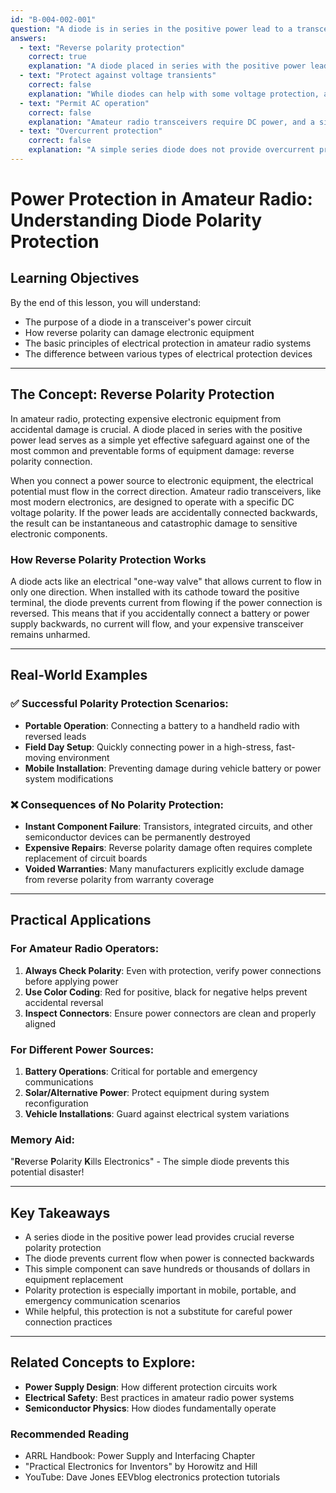```yaml
---
id: "B-004-002-001"
question: "A diode is in series in the positive power lead to a transceiver. What is its purpose?"
answers:
  - text: "Reverse polarity protection"
    correct: true
    explanation: "A diode placed in series with the positive power lead prevents damage if the power supply is connected backwards. When installed with its cathode toward the positive terminal, the diode will block current flow if the power polarity is reversed, protecting sensitive electronic components in the transceiver from potentially destructive reverse voltage."
  - text: "Protect against voltage transients"
    correct: false
    explanation: "While diodes can help with some voltage protection, a series diode is specifically designed for polarity protection, not transient suppression. Transient protection typically requires specialized components like zener diodes, MOVs (metal oxide varistors), or dedicated transient voltage suppressors, which work differently from a simple series diode."
  - text: "Permit AC operation"
    correct: false
    explanation: "Amateur radio transceivers require DC power, and a simple series diode does not convert AC to DC. Converting AC to DC requires a full rectification circuit with multiple diodes, typically in a bridge rectifier configuration. A single series diode cannot enable AC operation of a DC-powered device."
  - text: "Overcurrent protection"
    correct: false
    explanation: "A simple series diode does not provide overcurrent protection. Overcurrent protection requires specialized components like fuses or circuit breakers that can interrupt the circuit when current exceeds a safe threshold. The diode's primary function is polarity protection, not current limiting."
---
```


# Power Protection in Amateur Radio: Understanding Diode Polarity Protection

## Learning Objectives
By the end of this lesson, you will understand:
- The purpose of a diode in a transceiver's power circuit
- How reverse polarity can damage electronic equipment
- The basic principles of electrical protection in amateur radio systems
- The difference between various types of electrical protection devices

---

## The Concept: Reverse Polarity Protection

In amateur radio, protecting expensive electronic equipment from accidental damage is crucial. A diode placed in series with the positive power lead serves as a simple yet effective safeguard against one of the most common and preventable forms of equipment damage: reverse polarity connection.

When you connect a power source to electronic equipment, the electrical potential must flow in the correct direction. Amateur radio transceivers, like most modern electronics, are designed to operate with a specific DC voltage polarity. If the power leads are accidentally connected backwards, the result can be instantaneous and catastrophic damage to sensitive electronic components.

### How Reverse Polarity Protection Works

A diode acts like an electrical "one-way valve" that allows current to flow in only one direction. When installed with its cathode toward the positive terminal, the diode prevents current from flowing if the power connection is reversed. This means that if you accidentally connect a battery or power supply backwards, no current will flow, and your expensive transceiver remains unharmed.

---

## Real-World Examples

### ✅ Successful Polarity Protection Scenarios:
- **Portable Operation**: Connecting a battery to a handheld radio with reversed leads
- **Field Day Setup**: Quickly connecting power in a high-stress, fast-moving environment
- **Mobile Installation**: Preventing damage during vehicle battery or power system modifications

### ❌ Consequences of No Polarity Protection:
- **Instant Component Failure**: Transistors, integrated circuits, and other semiconductor devices can be permanently destroyed
- **Expensive Repairs**: Reverse polarity damage often requires complete replacement of circuit boards
- **Voided Warranties**: Many manufacturers explicitly exclude damage from reverse polarity from warranty coverage

---

## Practical Applications

### For Amateur Radio Operators:
1. **Always Check Polarity**: Even with protection, verify power connections before applying power
2. **Use Color Coding**: Red for positive, black for negative helps prevent accidental reversal
3. **Inspect Connectors**: Ensure power connectors are clean and properly aligned

### For Different Power Sources:
1. **Battery Operations**: Critical for portable and emergency communications
2. **Solar/Alternative Power**: Protect equipment during system reconfiguration
3. **Vehicle Installations**: Guard against electrical system variations

### Memory Aid:
"**R**everse **P**olarity **K**ills Electronics" - The simple diode prevents this potential disaster!

---

## Key Takeaways

- A series diode in the positive power lead provides crucial reverse polarity protection
- The diode prevents current flow when power is connected backwards
- This simple component can save hundreds or thousands of dollars in equipment replacement
- Polarity protection is especially important in mobile, portable, and emergency communication scenarios
- While helpful, this protection is not a substitute for careful power connection practices

---

## Related Concepts to Explore:
- **Power Supply Design**: How different protection circuits work
- **Electrical Safety**: Best practices in amateur radio power systems
- **Semiconductor Physics**: How diodes fundamentally operate

### Recommended Reading
- ARRL Handbook: Power Supply and Interfacing Chapter
- "Practical Electronics for Inventors" by Horowitz and Hill
- YouTube: Dave Jones EEVblog electronics protection tutorials